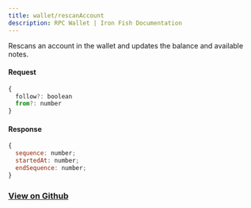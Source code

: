 ```yaml
---
title: wallet/rescanAccount
description: RPC Wallet | Iron Fish Documentation
---
```


Rescans an account in the wallet and updates the balance and available notes.

#### Request

```js
{
  follow?: boolean
  from?: number
}
```

#### Response

```js
{
  sequence: number;
  startedAt: number;
  endSequence: number;
}
```

### [View on Github](https://github.com/iron-fish/ironfish/blob/master/ironfish/src/rpc/routes/wallet/rescanAccount.ts)
